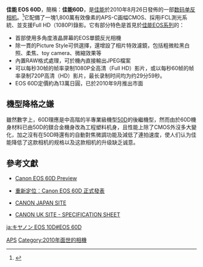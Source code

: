 {{Infobox_Digicam |
  model = [[Canon_EOS|Canon EOS]] 60D |
  image = [[File:Canon_EOS_60D_01.jpg|280px]] |
  kind = [[數位單反相機|數位單反相機]] |
  sensor = 22.3 毫米 x 14.9 毫米 [[CMOS|CMOS]] |
  res = 5184 像素 x 3456 像素 (1800萬[[像素|像素]]) |
  lens = 可更換，可使用[[佳能EF接環鏡頭|佳能EF接環鏡頭]]、[[佳能EF-S接環鏡頭|佳能EF-S接環鏡頭]]|
  viewfinder = 光學 (視野率96%) / [[LiveView|LiveView]] LCD(視野率100%)|
  storage = [[SD卡|SD]]/[[SDHC|SDHC]]/[[SDXC|SDXC]] |
  shutter = focal-plane |
  shutterRange = 1/8000 秒 - 30 秒, B快門 |
  metering = TTL, 全光圈, 區域 |
  emode = 全自動，程式自動，快門先決，光圈先決，手動 |
  mmode = 63區權衡式測光，局部測光，重點測光，中央偏重平均測光 |
  farea = 9点对焦系统，其中中央1点为十字型感应器 |
  fmode = 單點對焦，人工智能伺服自動對焦，人工智能自動對焦，手動對焦 |
  cont = 3 張RAW格式 or 5.3 張JPEG格式/秒 |
  speedRange = 100-6400，以1/3EV或1EV增量；最高可擴展至12800|
  rearLCD = 3吋104萬像素多角度屏幕 |
  flbkt = 無 |
  fcbkt = 無 |
  WB = 自動、日光（約5200K）、陰影（約7000K）、陰天（約6000K）、鎢絲燈（約3200K）、白光管（約4000K）、閃光燈及使用者自訂2500–10000[[開氏溫標|開氏溫標]]（K），以100K增量 |
  wbbkt = 3 images, +/-9 levels |
  flash = 彈出式，同步速度 1/250 秒 |
  dimensions = 144.5 x 105.8 x 78.6 毫米 |
  weight = 675 克（淨機身） |
  battery = LP-E6 鋰電池 |
  obp = BG-E9（可使用6粒AA電）
}}

'''佳能 EOS 60D'''，簡稱：'''佳能60D'''，是[[佳能|佳能]]於2010年8月26日發佈的一部[[數位單眼相機|数码单反相机]]。<ref>{{Cite web|url=http://www.canon.com.cn/products/camera/eos/lineup/old/60d/|title=佳能（中国）-佳能(中国) － 产品天地 － EOS数码单反相机 － EOS 60D|accessdate=2018-01-12|work=www.canon.com.cn|archive-date=2018-01-12|archive-url=https://web.archive.org/web/20180112100906/http://www.canon.com.cn/products/camera/eos/lineup/old/60d/|dead-url=no}}</ref>它配備了一塊1,800萬有效像素的APS-C画幅CMOS、採用iFCL測光系統、並支援Full HD（1080P)錄影。它有部分特色是首見於[[佳能EOS系列|佳能EOS系列]]的：
*首部使用多角度液晶屏幕的EOS單鏡反光相機
*除一貫的Picture Style可供選擇，還增設了相片特效濾鏡，包括粗微粒黑白照、柔焦、toy camera、微縮效果等
*內置RAW格式處理，可於機內直接輸出JPEG檔案
*可以每秒30帧的帧率录制1080P全高清（Full HD）影片，或以每秒60帧的帧率录制720P高清（HD）影片，最长录制时间均为约29分59秒。
*EOS 60D定價約為13萬日圓，已於2010年9月推出市面

==機型降格之嫌==
雖然數字上，60D理應是中高階的半專業級機型[[佳能_EOS_50D|50D]]的後繼機型，然而由於60D機身材料已由50D的鎂合金機身改為工程塑料机身，且性能上除了CMOS外沒多大變化，加之沒有在50D時還有的自動對焦微調功能及減低了連拍速度，使人们认为佳能降低了这款相机的规格以及这款相机的升级缺乏诚意。

==參考文獻==
*{{en}} [http://www.dpreview.com/previews/canoneos60d Canon EOS 60D Preview] {{Wayback|url=http://www.dpreview.com/previews/canoneos60d |date=20110414085745 }}
*{{zh}} [http://www.dcfever.com/news/readnews.php?id=4349 重新定位︰Canon EOS 60D 正式發表] {{Wayback|url=http://www.dcfever.com/news/readnews.php?id=4349 |date=20210710065846 }}
*{{ja}} [https://web.archive.org/web/20100829075032/http://cweb.canon.jp/camera/eosd/60d/index.html CANON JAPAN SITE]
*{{en}} [https://web.archive.org/web/20150923200306/http://www.canon.co.uk/Images/EOS_60D_Specification_Sheet-v1_0_tcm14-773109.pdf CANON UK SITE - SPECIFICATION SHEET]

{{Canon DSLR cameras}}
{{DSLR cameras with movie mode}}

[[Category:佳能數位單眼相機|APS]]
[[Category:2010年面世的相機|Category:2010年面世的相機]]

[[ja:キヤノン_EOS_10D#EOS_60D|ja:キヤノン EOS 10D#EOS 60D]]